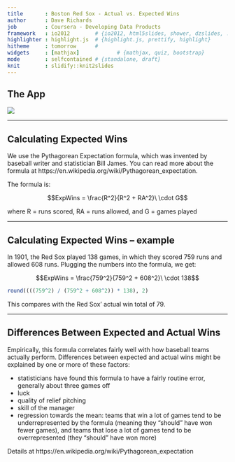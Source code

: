 ```yaml
---
title       : Boston Red Sox - Actual vs. Expected Wins
author      : Dave Richards
job         : Coursera - Developing Data Products
framework   : io2012        # {io2012, html5slides, shower, dzslides, ...}
highlighter : highlight.js  # {highlight.js, prettify, highlight}
hitheme     : tomorrow      # 
widgets     : [mathjax]            # {mathjax, quiz, bootstrap}
mode        : selfcontained # {standalone, draft}
knit        : slidify::knit2slides
---
```



## The App

![](RedSoxSnip.PNG)

---

## Calculating Expected Wins

We use the Pythagorean Expectation formula, which was invented by baseball writer and statistician Bill James. You can read more about the formula at https://en.wikipedia.org/wiki/Pythagorean_expectation. 

The formula is:  

$$ExpWins = \frac{R^2}{R^2 + RA^2}\ \cdot G$$  

where R = runs scored, RA = runs allowed, and G = games played

---

## Calculating Expected Wins -- example


In 1901, the Red Sox played 138 games, in which they scored 759 runs and allowed 608 runs. Plugging the numbers into the formula, we get:

$$ExpWins = \frac{759^2}{759^2 + 608^2}\ \cdot 138$$ 

```r


round((((759^2) / (759^2 + 608^2)) * 138), 2)

```

This compares with the Red Sox' actual win total of 79.

---

## Differences Between Expected and Actual Wins

Empirically, this formula correlates fairly well with how baseball teams actually perform. Differences between expected and actual wins might be explained by one or more of these factors:

* statisticians have found this formula to have a fairly routine error, generally about three games off
* luck
* quality of relief pitching
* skill of the manager
* regression towards the mean: teams that win a lot of games tend to be underrepresented by the formula (meaning they "should" have won fewer games), and teams that lose a lot of games tend to be overrepresented (they "should" have won more)

Details at https://en.wikipedia.org/wiki/Pythagorean_expectation

